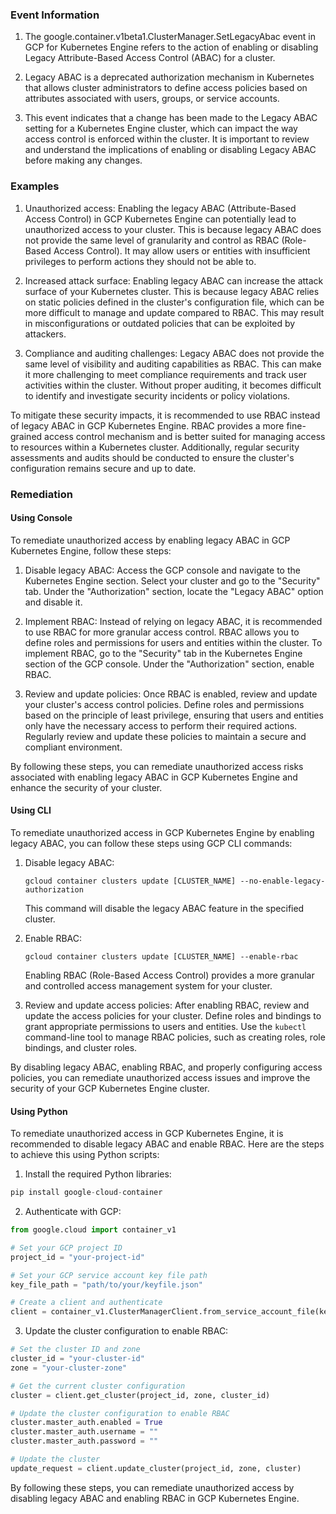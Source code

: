 
### Event Information

1. The google.container.v1beta1.ClusterManager.SetLegacyAbac event in GCP for Kubernetes Engine refers to the action of enabling or disabling Legacy Attribute-Based Access Control (ABAC) for a cluster.

2. Legacy ABAC is a deprecated authorization mechanism in Kubernetes that allows cluster administrators to define access policies based on attributes associated with users, groups, or service accounts.

3. This event indicates that a change has been made to the Legacy ABAC setting for a Kubernetes Engine cluster, which can impact the way access control is enforced within the cluster. It is important to review and understand the implications of enabling or disabling Legacy ABAC before making any changes.


### Examples

1. Unauthorized access: Enabling the legacy ABAC (Attribute-Based Access Control) in GCP Kubernetes Engine can potentially lead to unauthorized access to your cluster. This is because legacy ABAC does not provide the same level of granularity and control as RBAC (Role-Based Access Control). It may allow users or entities with insufficient privileges to perform actions they should not be able to.

2. Increased attack surface: Enabling legacy ABAC can increase the attack surface of your Kubernetes cluster. This is because legacy ABAC relies on static policies defined in the cluster's configuration file, which can be more difficult to manage and update compared to RBAC. This may result in misconfigurations or outdated policies that can be exploited by attackers.

3. Compliance and auditing challenges: Legacy ABAC does not provide the same level of visibility and auditing capabilities as RBAC. This can make it more challenging to meet compliance requirements and track user activities within the cluster. Without proper auditing, it becomes difficult to identify and investigate security incidents or policy violations.

To mitigate these security impacts, it is recommended to use RBAC instead of legacy ABAC in GCP Kubernetes Engine. RBAC provides a more fine-grained access control mechanism and is better suited for managing access to resources within a Kubernetes cluster. Additionally, regular security assessments and audits should be conducted to ensure the cluster's configuration remains secure and up to date.

### Remediation

#### Using Console

To remediate unauthorized access by enabling legacy ABAC in GCP Kubernetes Engine, follow these steps:

1. Disable legacy ABAC: Access the GCP console and navigate to the Kubernetes Engine section. Select your cluster and go to the "Security" tab. Under the "Authorization" section, locate the "Legacy ABAC" option and disable it.

2. Implement RBAC: Instead of relying on legacy ABAC, it is recommended to use RBAC for more granular access control. RBAC allows you to define roles and permissions for users and entities within the cluster. To implement RBAC, go to the "Security" tab in the Kubernetes Engine section of the GCP console. Under the "Authorization" section, enable RBAC.

3. Review and update policies: Once RBAC is enabled, review and update your cluster's access control policies. Define roles and permissions based on the principle of least privilege, ensuring that users and entities only have the necessary access to perform their required actions. Regularly review and update these policies to maintain a secure and compliant environment.

By following these steps, you can remediate unauthorized access risks associated with enabling legacy ABAC in GCP Kubernetes Engine and enhance the security of your cluster.

#### Using CLI

To remediate unauthorized access in GCP Kubernetes Engine by enabling legacy ABAC, you can follow these steps using GCP CLI commands:

1. Disable legacy ABAC: 
   ```
   gcloud container clusters update [CLUSTER_NAME] --no-enable-legacy-authorization
   ```
   This command will disable the legacy ABAC feature in the specified cluster.

2. Enable RBAC: 
   ```
   gcloud container clusters update [CLUSTER_NAME] --enable-rbac
   ```
   Enabling RBAC (Role-Based Access Control) provides a more granular and controlled access management system for your cluster.

3. Review and update access policies: 
   After enabling RBAC, review and update the access policies for your cluster. Define roles and bindings to grant appropriate permissions to users and entities. Use the `kubectl` command-line tool to manage RBAC policies, such as creating roles, role bindings, and cluster roles.

By disabling legacy ABAC, enabling RBAC, and properly configuring access policies, you can remediate unauthorized access issues and improve the security of your GCP Kubernetes Engine cluster.

#### Using Python

To remediate unauthorized access in GCP Kubernetes Engine, it is recommended to disable legacy ABAC and enable RBAC. Here are the steps to achieve this using Python scripts:

1. Install the required Python libraries:
```python
pip install google-cloud-container
```

2. Authenticate with GCP:
```python
from google.cloud import container_v1

# Set your GCP project ID
project_id = "your-project-id"

# Set your GCP service account key file path
key_file_path = "path/to/your/keyfile.json"

# Create a client and authenticate
client = container_v1.ClusterManagerClient.from_service_account_file(key_file_path)
```

3. Update the cluster configuration to enable RBAC:
```python
# Set the cluster ID and zone
cluster_id = "your-cluster-id"
zone = "your-cluster-zone"

# Get the current cluster configuration
cluster = client.get_cluster(project_id, zone, cluster_id)

# Update the cluster configuration to enable RBAC
cluster.master_auth.enabled = True
cluster.master_auth.username = ""
cluster.master_auth.password = ""

# Update the cluster
update_request = client.update_cluster(project_id, zone, cluster)
```

By following these steps, you can remediate unauthorized access by disabling legacy ABAC and enabling RBAC in GCP Kubernetes Engine.

